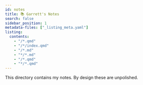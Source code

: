 ```yaml
---
id: notes
title: 📚 Garrett's Notes
search: false
sidebar_position: 1
metadata-files: ["_listing_meta.yaml"]
listing:
  contents:
    - "/*.qmd"
    - "/*/index.qmd"
    - "/*.md"
    - "*/*.md"
    - "/*.qmd"
    - "*/*.qmd"
---
```


This directory contains my notes. By design these are unpolished.

